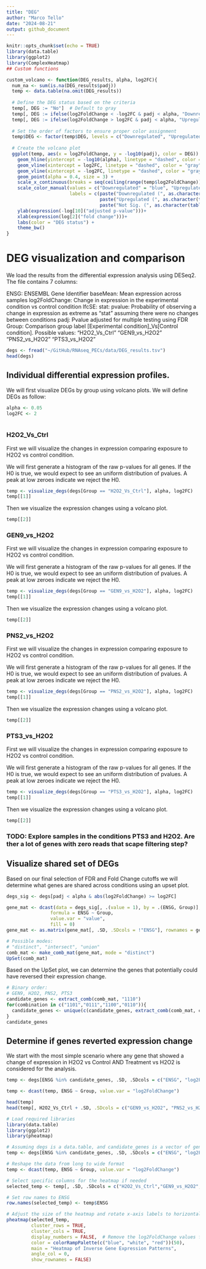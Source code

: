 ```yaml
---
title: "DEG"
author: "Marco Tello"
date: "2024-08-21"
output: github_document
---
```


```r
knitr::opts_chunk$set(echo = TRUE)
library(data.table)
library(ggplot2)
library(ComplexHeatmap)
## Custom functions

custom_volcano <- function(DEG_results, alpha, log2FC){
  num_na <- sum(is.na(DEG_results$padj))
  temp <- data.table(na.omit(DEG_results))
  
  # Define the DEG status based on the criteria
  temp[, DEG := "No"]  # Default to gray
  temp[, DEG := ifelse(log2FoldChange < -log2FC & padj < alpha, "Downregulated", DEG)]
  temp[, DEG := ifelse(log2FoldChange > log2FC & padj < alpha, "Upregulated", DEG)]
  
  # Set the order of factors to ensure proper color assignment
  temp$DEG <- factor(temp$DEG, levels = c("Downregulated", "Upregulated", "No"))
  
  # Create the volcano plot
  ggplot(temp, aes(x = log2FoldChange, y = -log10(padj), color = DEG)) +
    geom_hline(yintercept = -log10(alpha), linetype = "dashed", color = "gray", linewidth = 1) +
    geom_vline(xintercept = log2FC, linetype = "dashed", color = "gray", linewidth = 1) +
    geom_vline(xintercept = -log2FC, linetype = "dashed", color = "gray", linewidth = 1) +
    geom_point(alpha = 0.4, size = 3) +
    scale_x_continuous(breaks = seq(ceiling(range(temp$log2FoldChange))[1], ceiling(range(temp$log2FoldChange))[2])) +
    scale_color_manual(values = c("Downregulated" = "blue", "Upregulated" = "red", "No" = "darkgray"), 
                       labels = c(paste("Downregulated (", as.character(table(temp$DEG)["Downregulated"]), ")", sep = ""), 
                                  paste("Upregulated (", as.character(table(temp$DEG)["Upregulated"]),")", sep = ""), 
                                  paste("Not Sig. (", as.character(table(temp$DEG)["No"] + num_na), ")", sep = ""))) +
    ylab(expression(-log[10]("adjusted p-value")))+
    xlab(expression(log[2]("fold change")))+
    labs(color = "DEG status") +
    theme_bw()
}

```

# DEG visualization and comparison

We load the results from the differential expression analysis using DESeq2. The file contains 7 columns:

ENSG: ENSEMBL Gene Identifier
baseMean: Mean expression across samples
log2FoldChange: Change in expression in the experimental condition vs control condition
lfcSE:
stat: 
pvalue: Probability of observing a change in expression as extreme as "stat" assuming there were no changes between conditions
padj: Pvalue adjusted for multiple testing using FDR
Group: Comparison group label [Experimental condition]_Vs[Control condition]. Possible values: "H2O2_Vs_Ctrl" "GEN9_vs_H2O2" "PNS2_vs_H2O2" "PTS3_vs_H2O2"

```r
degs <- fread("~/GitHub/RNAseq_PECs/data/DEG_results.tsv")
head(degs)
```

## Individual differential expression profiles.

We will first visualize DEGs by group using volcano plots. We will define DEGs as follow:

```r
alpha <- 0.05
log2FC <- 2
  
```



### H2O2_Vs_Ctrl

First we will visualize the changes in expression comparing exposure to H2O2 vs control condition.

We will first generate a histogram of the raw p-values for all genes. If the H0 is true, we would expect to see an uniform distribution of pvalues. A peak at low zeroes indicate we reject the H0.

```r
temp <- visualize_degs(degs[Group == "H2O2_Vs_Ctrl"], alpha, log2FC)
temp[[1]]
```
Then we visualize the expression changes using a volcano plot.

```r
temp[[2]]
```


### GEN9_vs_H2O2

First we will visualize the changes in expression comparing exposure to H2O2 vs control condition.

We will first generate a histogram of the raw p-values for all genes. If the H0 is true, we would expect to see an uniform distribution of pvalues. A peak at low zeroes indicate we reject the H0.

```r
temp <- visualize_degs(degs[Group == "GEN9_vs_H2O2"], alpha, log2FC)
temp[[1]]
```
Then we visualize the expression changes using a volcano plot.

```r
temp[[2]]
```


### PNS2_vs_H2O2

First we will visualize the changes in expression comparing exposure to H2O2 vs control condition.

We will first generate a histogram of the raw p-values for all genes. If the H0 is true, we would expect to see an uniform distribution of pvalues. A peak at low zeroes indicate we reject the H0.

```r
temp <- visualize_degs(degs[Group == "PNS2_vs_H2O2"], alpha, log2FC)
temp[[1]]
```
Then we visualize the expression changes using a volcano plot.

```r
temp[[2]]
```


### PTS3_vs_H2O2

First we will visualize the changes in expression comparing exposure to H2O2 vs control condition.

We will first generate a histogram of the raw p-values for all genes. If the H0 is true, we would expect to see an uniform distribution of pvalues. A peak at low zeroes indicate we reject the H0.

```r
temp <- visualize_degs(degs[Group == "PTS3_vs_H2O2"], alpha, log2FC)
temp[[1]]
```
Then we visualize the expression changes using a volcano plot.

```r
temp[[2]]
```

### TODO: Explore samples in the conditions PTS3 and H2O2. Are ther a lot of genes with zero reads that scape filtering step?



## Visualize shared set of DEGs

Based on our final selection of FDR and Fold Change cutoffs we will determine what genes are shared across conditions using an upset plot. 

```r
degs_sig <- degs[padj < alpha & abs(log2FoldChange) >= log2FC]

gene_mat <- dcast(data = degs_sig[, .(value = 1), by = .(ENSG, Group)], 
                formula = ENSG ~ Group, 
                value.var = "value", 
                fill = 0)
gene_mat <- as.matrix(gene_mat[, .SD, .SDcols = !"ENSG"], rownames = gene_mat$ENSG)

# Possible modes: 
# "distinct", "intersect", "union"
comb_mat <- make_comb_mat(gene_mat, mode = "distinct")
UpSet(comb_mat)
```
Based on the UpSet plot, we can determine the genes that potentially could have reversed their expression change. 

```r
# Binary order:
# GEN9, H2O2, PNS2, PTS3
candidate_genes <- extract_comb(comb_mat, "1110")
for(combination in c("1101","0111","1100","0110")){
  candidate_genes <- unique(c(candidate_genes, extract_comb(comb_mat, combination)))
}
candidate_genes
```

## Determine if genes reverted expression change

We start with the most simple scenario where any gene that showed a change of expression in H2O2 vs Control AND Treatment vs H2O2 is considered for the analysis.

```r
temp <- degs[ENSG %in% candidate_genes, .SD, .SDcols = c("ENSG", "log2FoldChange", "Group")]

temp <- dcast(temp, ENSG ~ Group, value.var = "log2FoldChange")

head(temp)
head(temp[, H2O2_Vs_Ctrl + .SD, .SDcols = c("GEN9_vs_H2O2", "PNS2_vs_H2O2", "PTS3_vs_H2O2"), by = "ENSG"])


```


```r
# Load required libraries
library(data.table)
library(ggplot2)
library(pheatmap)

# Assuming degs is a data.table, and candidate_genes is a vector of gene IDs (ENSG)
temp <- degs[ENSG %in% candidate_genes, .SD, .SDcols = c("ENSG", "log2FoldChange", "Group")]

# Reshape the data from long to wide format
temp <- dcast(temp, ENSG ~ Group, value.var = "log2FoldChange")

# Select specific columns for the heatmap if needed
selected_temp <- temp[, .SD, .SDcols = c("H2O2_Vs_Ctrl","GEN9_vs_H2O2", "PNS2_vs_H2O2", "PTS3_vs_H2O2")]

# Set row names to ENSG
row.names(selected_temp) <- temp$ENSG

# Adjust the size of the heatmap and rotate x-axis labels to horizontal
pheatmap(selected_temp, 
         cluster_rows = TRUE, 
         cluster_cols = TRUE, 
         display_numbers = FALSE,  # Remove the log2FoldChange values from the cells
         color = colorRampPalette(c("blue", "white", "red"))(50),
         main = "Heatmap of Inverse Gene Expression Patterns",
         angle_col = 0,
         show_rownames = FALSE)
```

```r


```

